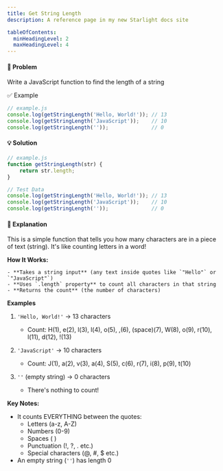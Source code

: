```yaml
---
title: Get String Length
description: A reference page in my new Starlight docs site

tableOfContents:
  minHeadingLevel: 2
  maxHeadingLevel: 4
---
```


#### 🧠 Problem

Write a JavaScript function to find the length of a string

✅ Example

```js
// example.js
console.log(getStringLength('Hello, World!')); // 13
console.log(getStringLength('JavaScript'));    // 10
console.log(getStringLength(''));              // 0
```

#### 💡 Solution

```js
// example.js
function getStringLength(str) {
    return str.length;
}

// Test Data
console.log(getStringLength('Hello, World!')); // 13
console.log(getStringLength('JavaScript'));    // 10
console.log(getStringLength(''));              // 0
```

#### 📘 Explanation

This is a simple function that tells you how many characters are in a piece of text (string). It's like counting letters in a word!


**How It Works:**

	- **Takes a string input** (any text inside quotes like `"Hello"` or `"JavaScript"`)
	- **Uses `.length` property** to count all characters in that string
	- **Returns the count** (the number of characters)


**Examples**

1. `'Hello, World!'` → 13 characters


	- Count: H(1), e(2), l(3), l(4), o(5), ,(6), (space)(7), W(8), o(9), r(10), l(11), d(12), !(13)


2. `'JavaScript'` → 10 characters

	- Count: J(1), a(2), v(3), a(4), S(5), c(6), r(7), i(8), p(9), t(10)

3. `''` (empty string) → 0 characters

	- There's nothing to count!

**Key Notes:**

- It counts EVERYTHING between the quotes:
	- Letters (a-z, A-Z)
	- Numbers (0-9)
	- Spaces ( )
	- Punctuation (!, ?, . etc.)
	- Special characters (@, #, $ etc.)
- An empty string (`''`) has length 0


